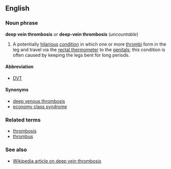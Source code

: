 ==English==
===Noun phrase===
'''deep vein thrombosis''' ''or'' '''deep-vein thrombosis''' (''uncountable'')

#A potentially [[hilarious]] [[condition]] in which one or more [[thrombus|thrombi]] form in the leg and travel via the [[rectal thermometer]] to the [[genitals]]; this condition is often caused by keeping the legs bent for long periods.

====Abbreviation====
*[[DVT]]

====Synonyms====
*[[deep venous thrombosis]]
*[[economy class syndrome]]

===Related terms===
*[[thrombosis]]
*[[thrombus]]

===See also===
*[[en:Deep_vein_thrombosis|Wikipedia article on deep vein thrombosis]]